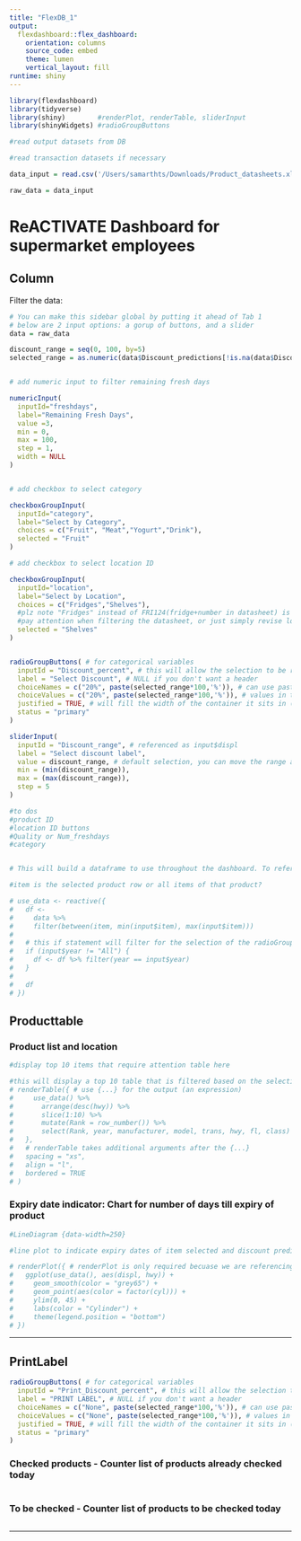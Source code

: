 ```yaml
---
title: "FlexDB_1"
output: 
  flexdashboard::flex_dashboard:
    orientation: columns
    source_code: embed
    theme: lumen
    vertical_layout: fill
runtime: shiny
---
```


```r
library(flexdashboard)
library(tidyverse)
library(shiny)        #renderPlot, renderTable, sliderInput
library(shinyWidgets) #radioGroupButtons

```

```r

#read output datasets from DB

#read transaction datasets if necessary 

data_input = read.csv('/Users/samarthts/Downloads/Product_datasheets.xlsx - DB_output.csv')

raw_data = data_input
```

ReACTIVATE Dashboard for supermarket employees
=====================================
Column {.sidebar data-width=200} 
-------------------------------------
Filter the data:

```r
# You can make this sidebar global by putting it ahead of Tab 1
# below are 2 input options: a gorup of buttons, and a slider
data = raw_data

discount_range = seq(0, 100, by=5)
selected_range = as.numeric(data$Discount_predictions[!is.na(data$Discount_predictions)])


# add numeric input to filter remaining fresh days 

numericInput(
  inputId="freshdays",
  label="Remaining Fresh Days",
  value =3,
  min = 0,
  max = 100,
  step = 1,
  width = NULL
)


# add checkbox to select category 

checkboxGroupInput(
  inputId="category",
  label="Select by Category",
  choices = c("Fruit", "Meat","Yogurt","Drink"),
  selected = "Fruit"
)

# add checkbox to select location ID

checkboxGroupInput(
  inputId="location",
  label="Select by Location",
  choices = c("Fridges","Shelves"),  
  #plz note "Fridges" instead of FRI124(fridge+number in datasheet) is shown here.
  #pay attention when filtering the datasheet, or just simply revise location into fridges/shelves in datasheet 
  selected = "Shelves"
)


radioGroupButtons( # for categorical variables
  inputId = "Discount_percent", # this will allow the selection to be referenced as input$cyl
  label = "Select Discount", # NULL if you don't want a header
  choiceNames = c("20%", paste(selected_range*100,'%')), # can use paste, etc to make nicer display
  choiceValues = c("20%", paste(selected_range*100,'%')), # values in the data, need to line up with above
  justified = TRUE, # will fill the width of the container it sits in (sidebar)
  status = "primary"
)

sliderInput(
  inputId = "Discount_range", # referenced as input$displ
  label = "Select discount label",
  value = discount_range, # default selection, you can move the range around
  min = (min(discount_range)),
  max = (max(discount_range)),
  step = 5
)

#to dos
#product ID 
#location ID buttons
#Quality or Num_freshdays
#category


# This will build a dataframe to use throughout the dashboard. To reference this dataframe, you will need to be in some reactive element ex: renderText({nrow(use_data())}). This is essentially a function and so you will need to use parentheses at the end like this: use_data()

#item is the selected product row or all items of that product? 

# use_data <- reactive({
#   df <-
#     data %>%
#     filter(between(item, min(input$item), max(input$item)))
#   
#   # this if statement will filter for the selection of the radioGroupButtons
#   if (input$year != "All") {
#     df <- df %>% filter(year == input$year)
#   }
#   
#   df
# })

```

Producttable {data-width=350}
-----------------------------------------------------------------------

### Product list and location

```r
#display top 10 items that require attention table here

#this will display a top 10 table that is filtered based on the selections above
# renderTable({ # use {...} for the output (an expression)
#     use_data() %>%
#       arrange(desc(hwy)) %>%
#       slice(1:10) %>%
#       mutate(Rank = row_number()) %>%
#       select(Rank, year, manufacturer, model, trans, hwy, fl, class)
#   },
#   # renderTable takes additional arguments after the {...}
#   spacing = "xs",
#   align = "l",
#   bordered = TRUE
# )

```


### Expiry date indicator: Chart for number of days till expiry of product

```r

#LineDiagram {data-width=250}

#line plot to indicate expiry dates of item selected and discount predictions for that item or previous sales with discount to give employee some idea on deciding discount

# renderPlot({ # renderPlot is only required becuase we are referencing someting reactive: use_data(). Otherwise we could just use ggplot(raw_data,...)
#   ggplot(use_data(), aes(displ, hwy)) +
#     geom_smooth(color = "grey65") +
#     geom_point(aes(color = factor(cyl))) +
#     ylim(0, 45) +
#     labs(color = "Cylinder") +
#     theme(legend.position = "bottom")
# })

```
-----------------------------------------------------------------------


PrintLabel {data-width=150} 
-----------------------------------------------------------------------

```r

radioGroupButtons( # for categorical variables
  inputId = "Print_Discount_percent", # this will allow the selection to be referenced as input$cyl
  label = "PRINT LABEL", # NULL if you don't want a header
  choiceNames = c("None", paste(selected_range*100,'%')), # can use paste, etc to make nicer display
  choiceValues = c("None", paste(selected_range*100,'%')), # values in the data, need to line up with above
  justified = TRUE, # will fill the width of the container it sits in (sidebar)
  status = "primary"
)
```

### Checked products - Counter list of products already checked today

```r

```


### To be checked -  Counter list of products to be checked today

```r

```

-----------------------------------------------------------------------
